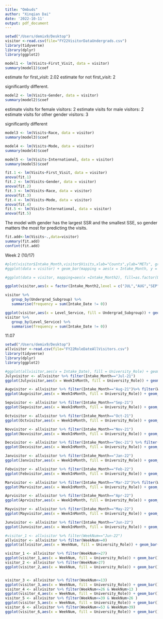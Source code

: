 ```yaml
---
title: "Ombuds"
author: "Xinqian Dai"
date: '2022-10-11'
output: pdf_document
---
```


```r
setwd("/Users/demix9/Desktop")
visitor <-read.csv(file="FY22VisitorDataUndergrads.csv")
library(tidyverse)
library(dplyr)
library(ggplot2)
```

```r
model1 <- lm(Visits~First_Visit, data = visitor)
summary(model1)$coef
```
estimate for first_visit: 2.02
estimate for not first_visit: 2

significantly different.

```r
model2 <- lm(Visits~Gender, data = visitor)
summary(model2)$coef
```
estimate visits for female visitors: 2
estimate visits for male visitors: 2
estimate visits for other gender visitors: 3

significantly different

```r
model3 <- lm(Visits~Race, data = visitor)
summary(model3)$coef
```
```r
model4 <- lm(Visits~Mode, data = visitor)
summary(model4)$coef
```

```r
model5 <- lm(Visits~International, data = visitor)
summary(model5)$coef
```

```r
fit.1 <- lm(Visits~First_Visit, data = visitor)
anova(fit.1)
fit.2 <- lm(Visits~Gender, data = visitor)
anova(fit.2)
fit.3 <- lm(Visits~Race, data = visitor)
anova(fit.3)
fit.4 <- lm(Visits~Mode, data = visitor)
anova(fit.4)
fit.5 <- lm(Visits~International, data = visitor)
anova(fit.5)
```
The model with gender has the largest SSR and the smallest SSE, so gender matters the most for predicting the visits.


```r
fit.add<-lm(Visits~.,data=visitor)
summary(fit.add)
confint(fit.add)
```

Week 2 (10/17)
```r
#plot(visitor$Intake_Month,visitor$Visits,xlab="Counts",ylab="METs", group_by(Undergrad_Subgroup))
#ggplot(data = visitor) + geom_bar(mapping = aes(x = Intake_Month, y = Visits ))

#ggplot(data = visitor, mapping=aes(x =Intake_Month2), fill=as.factor(Undergrad_Subgroup)) + geom_bar()+ ggtitle("Intake Month")+group_by(visitor$Undergrad_Subgroup)

ggplot(visitor,aes(x = factor(Intake_Month2,level = c("JUL","AUG","SEP","OCT","NOV","DEC","JAN","FEB","MAR","APR","MAY","JUN")), fill = Undergrad_Subgroup)) + geom_bar()+labs(y= "# of Visitors", x = "Intake Month") 

visitor %>% 
   group_by(Undergrad_Subgroup) %>%
   summarise(frequency = sum(Intake_Date != 0))

```
```r
ggplot(visitor,aes(x = Level_Service, fill = Undergrad_Subgroup)) + geom_bar()+labs(y= "Counts", x = "Level of Service") 
visitor %>% 
   group_by(Level_Service) %>%
   summarise(frequency = sum(Intake_Date != 0))


```
11.07

```r
setwd("/Users/demix9/Desktop")
allvisitor <-read.csv(file="FY22RoleDateAllVisitors.csv")
library(tidyverse)
library(dplyr)
library(ggplot2)
```

```r
#ggplot(allvisitor,aes(x = Intake_Date), fill = University_Role) + geom_bar()+labs(y= "# of Visitors", x = "Intake Date")
Julyvisitor <- allvisitor %>% filter(Intake_Month=="Jul-21")
ggplot(Julyvisitor,aes(x = WeekInMonth, fill = University_Role)) + geom_bar()+labs(y= "Counts", x = "Week number of the month-Jul 21") 

Augvisitor <- allvisitor %>% filter(Intake_Month=="Aug-21")%>% filter(WeekInMonth> 0)
ggplot(Augvisitor,aes(x = WeekInMonth, fill = University_Role)) + geom_bar()+labs(y= "Counts", x = "Week number of the month-Aug 21") 

Sepvisitor <- allvisitor %>% filter(Intake_Month=="Sep-21")
ggplot(Sepvisitor,aes(x = WeekInMonth, fill = University_Role)) + geom_bar()+labs(y= "Counts", x = "Week number of the month-Sep 21")

Octvisitor <- allvisitor %>% filter(Intake_Month=="Oct-21")
ggplot(Octvisitor,aes(x = WeekInMonth, fill = University_Role)) + geom_bar()+labs(y= "Counts", x = "Week number of the month-Oct 21")

Novvisitor <- allvisitor %>% filter(Intake_Month=="Nov-21")
ggplot(Novvisitor,aes(x = WeekInMonth, fill = University_Role)) + geom_bar()+labs(y= "Counts", x = "Week number of the month-Nov 21")

Decvisitor <- allvisitor %>% filter(Intake_Month=="Dec-21") %>% filter(WeekInMonth> 0)
ggplot(Decvisitor,aes(x = WeekInMonth, fill = University_Role)) + geom_bar()+labs(y= "Counts", x = "Week number of the month-Dec 21")

Janvisitor <- allvisitor %>% filter(Intake_Month=="Jan-22")
ggplot(Janvisitor,aes(x = WeekInMonth, fill = University_Role)) + geom_bar()+labs(y= "Counts", x = "Week number of the month-Jan 22")

Febvisitor <- allvisitor %>% filter(Intake_Month=="Feb-22")
ggplot(Febvisitor,aes(x = WeekInMonth, fill = University_Role)) + geom_bar()+labs(y= "Counts", x = "Week number of the month-Feb 22")

Marvisitor <- allvisitor %>% filter(Intake_Month=="Mar-22")%>% filter(WeekInMonth> 0)
ggplot(Marvisitor,aes(x = WeekInMonth, fill = University_Role)) + geom_bar()+labs(y= "Counts", x = "Week number of the month-Mar 22")

Aprvisitor <- allvisitor %>% filter(Intake_Month=="Apr-22")
ggplot(Aprvisitor,aes(x = WeekInMonth, fill = University_Role)) + geom_bar()+labs(y= "Counts", x = "Week number of the month-Apr 22")

Mayvisitor <- allvisitor %>% filter(Intake_Month=="May-22")
ggplot(Mayvisitor,aes(x = WeekInMonth, fill = University_Role)) + geom_bar()+labs(y= "Counts", x = "Week number of the month-May 22")

Junvisitor <- allvisitor %>% filter(Intake_Month=="Jun-22")
ggplot(Junvisitor,aes(x = WeekInMonth, fill = University_Role)) + geom_bar()+labs(y= "Counts", x = "Week number of the month-Jun 22")
```
```r
#visitor_1 <- allvisitor %>% filter(WeekNum=="Jun-22")
allvisitor <- allvisitor %>% filter(WeekNum>=0)
ggplot(allvisitor,aes(x = WeekNum, fill = University_Role)) + geom_bar()+labs(y= "Counts", x = "Weeks 2021-2022")

visitor_1 <- allvisitor %>% filter(WeekNum<=27)
ggplot(visitor_1,aes(x = WeekNum, fill = University_Role)) + geom_bar()+labs(y= "Counts", x = "Weeks 2021")
visitor_2 <- allvisitor %>% filter(WeekNum>27)
ggplot(visitor_2,aes(x = WeekNum, fill = University_Role)) + geom_bar()+labs(y= "Counts", x = "Weeks 2022")


visitor_3 <- allvisitor %>% filter(WeekNum<=13)
ggplot(visitor_3,aes(x = WeekNum, fill = University_Role)) + geom_bar()+labs(y= "Counts", x = "Weeks from 1-13")
visitor_4 <- allvisitor %>% filter(WeekNum<=26 & WeekNum>13 )
ggplot(visitor_4,aes(x = WeekNum, fill = University_Role)) + geom_bar()+labs(y= "Counts", x = "Weeks from 14-26")
visitor_5 <- allvisitor %>% filter(WeekNum<=39 & WeekNum>26 )
ggplot(visitor_5,aes(x = WeekNum, fill = University_Role)) + geom_bar()+labs(y= "Counts", x = "Weeks from 27-39")
visitor_6 <- allvisitor %>% filter(WeekNum<=53 & WeekNum>39)
ggplot(visitor_6,aes(x = WeekNum, fill = University_Role)) + geom_bar()+labs(y= "Counts", x = "Weeks from 40-53")
```